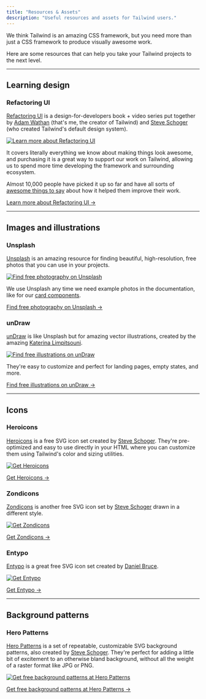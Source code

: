 ```yaml
---
title: "Resources & Assets"
description: "Useful resources and assets for Tailwind users."
---
```



We think Tailwind is an amazing CSS framework, but you need more than just a CSS framework to produce visually awesome work.

Here are some resources that can help you take your Tailwind projects to the next level.

---

## Learning design

### Refactoring UI

[Refactoring UI](https://refactoringui.com/book) is a design-for-developers book + video series put together by [Adam Wathan](https://twitter.com/adamwathan) (that's me, the creator of Tailwind) and [Steve Schoger](https://twitter.com/steveschoger) (who created Tailwind's default design system).

<p>
  <a href="https://refactoringui.com/book">
    <img src={require('@/img/resources/refactoring-ui.png').default} alt="Learn more about Refactoring UI" width={1344} height={672} />
  </a>
</p>

It covers literally everything we know about making things look awesome, and purchasing it is a great way to support our work on Tailwind, allowing us to spend more time developing the framework and surrounding ecosystem.

Almost 10,000 people have picked it up so far and have all sorts of [awesome things to say](https://refactoringui.com/book/kind-words/) about how it helped them improve their work.

[Learn more about Refactoring UI &rarr;](https://refactoringui.com/book)

---

## Images and illustrations

### Unsplash

[Unsplash](https://unsplash.com/) is an amazing resource for finding beautiful, high-resolution, free photos that you can use in your projects.

<p>
  <a href="https://unsplash.com/">
    <img src={require('@/img/resources/unsplash.jpg').default} alt="Find free photography on Unsplash" width={1344} height={672} />
  </a>
</p>

We use Unsplash any time we need example photos in the documentation, like for our [card components](/components/cards).

[Find free photography on Unsplash &rarr;](https://unsplash.com)

### unDraw

[unDraw](https://undraw.co/) is like Unsplash but for amazing vector illustrations, created by the amazing [Katerina Limpitsouni](https://twitter.com/ninalimpi).

<p>
  <a href="https://undraw.co/">
    <img src={require('@/img/resources/undraw.png').default} alt="Find free illustrations on unDraw" width={1344} height={672} />
  </a>
</p>

They're easy to customize and perfect for landing pages, empty states, and more.

[Find free illustrations on unDraw &rarr;](https://undraw.co/)

---

## Icons

### Heroicons

[Heroicons](https://github.com/tailwindlabs/heroicons) is a free SVG icon set created by [Steve Schoger](https://twitter.com/steveschoger). They're pre-optimized and easy to use directly in your HTML where you can customize them using Tailwind's color and sizing utilities.

<p>
  <a href="https://github.com/tailwindlabs/heroicons">
    <img src={require('@/img/resources/heroicons-ui.png').default} alt="Get Heroicons" width={1344} height={672} />
  </a>
</p>

[Get Heroicons &rarr;](https://github.com/tailwindlabs/heroicons)

### Zondicons

[Zondicons](http://www.zondicons.com/) is another free SVG icon set by [Steve Schoger](https://twitter.com/steveschoger) drawn in a different style.

<p>
  <a href="http://www.zondicons.com/">
    <img src={require('@/img/resources/zondicons.png').default} alt="Get Zondicons" width={1344} height={672} />
  </a>
</p>

[Get Zondicons &rarr;](http://www.zondicons.com/)

### Entypo

[Entypo](http://www.entypo.com/) is a great free SVG icon set created by [Daniel Bruce](http://www.danielbruce.se/).

<p>
  <a href="http://www.entypo.com/">
    <img src={require('@/img/resources/entypo.png').default} alt="Get Entypo" width={1344} height={672} />
  </a>
</p>

[Get Entypo &rarr;](https://github.com/adamwathan/entypo-optimized)

---

## Background patterns

### Hero Patterns

[Hero Patterns](http://www.heropatterns.com/) is a set of repeatable, customizable SVG background patterns, also created by [Steve Schoger](https://twitter.com/steveschoger). They're perfect for adding a little bit of excitement to an otherwise bland background, without all the weight of a raster format like JPG or PNG.

<p>
  <a href="http://www.heropatterns.com/">
    <img src={require('@/img/resources/hero-patterns.png').default} alt="Get free background patterns at Hero Patterns" width={1344} height={672} />
  </a>
</p>

[Get free background patterns at Hero Patterns &rarr;](http://www.heropatterns.com/)

